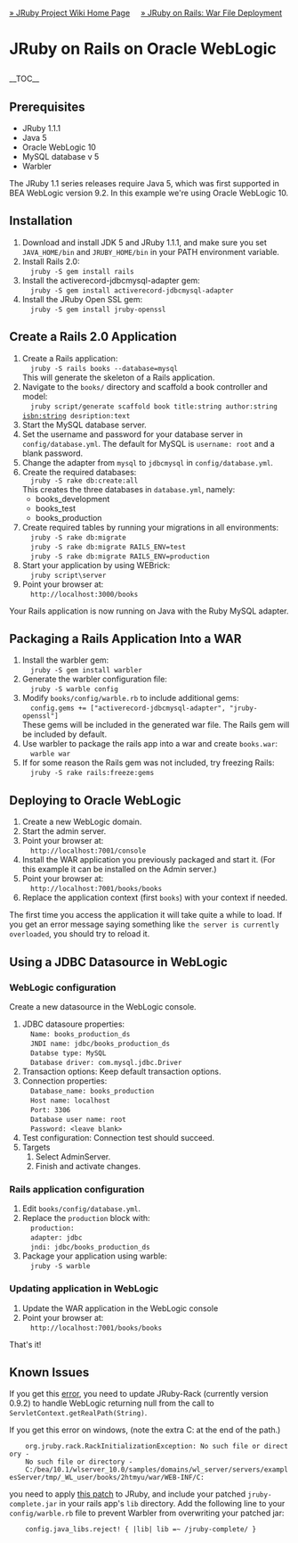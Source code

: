 [[Home|&raquo; JRuby Project Wiki Home Page]] &nbsp; &nbsp; [[JRubyOnRails#War_File_Deployment|&raquo; JRuby on Rails: War File Deployment]]
<h1> JRuby on Rails on Oracle WebLogic</h1>

__TOC__

== Prerequisites ==
* JRuby 1.1.1
* Java 5
* Oracle WebLogic 10 
* MySQL database v 5
* Warbler

The JRuby 1.1 series releases require Java 5, which was first supported in BEA WebLogic version 9.2. In this example we're using Oracle WebLogic 10.

== Installation ==
# Download and install JDK 5 and JRuby 1.1.1, and make sure you set <tt>JAVA_HOME/bin</tt> and <tt>JRUBY_HOME/bin</tt> in your PATH environment variable.
# Install Rails 2.0:<br/><tt> &nbsp;  jruby -S gem install rails</tt>
# Install the activerecord-jdbcmysql-adapter gem:<br/><tt> &nbsp; jruby -S gem install activerecord-jdbcmysql-adapter</tt>
# Install the JRuby Open SSL gem:<br/><tt> &nbsp; jruby -S gem install jruby-openssl</tt>

== Create a Rails 2.0 Application ==
# Create a Rails application:<br/><tt> &nbsp; jruby -S rails books --database=mysql</tt><br/>This will generate the skeleton of a Rails application.
# Navigate to the <tt>books/</tt> directory and scaffold a book controller and model:<br/><tt> &nbsp; jruby script/generate scaffold book title:string author:string isbn:string desription:text</tt>
# Start the MySQL database server.
# Set the username and password for your database server in <tt>config/database.yml</tt>. The default for MySQL is <tt>username: root</tt> and a blank password.
# Change the adapter from <tt>mysql</tt> to <tt>jdbcmysql</tt> in <tt>config/database.yml</tt>.
# Create the required databases:<br/><tt> &nbsp; jruby -S rake db:create:all</tt><br/>This creates the three databases in <tt>database.yml</tt>, namely:
#* books_development
#* books_test
#* books_production    
# Create required tables by running your migrations in all environments:<br/><tt> &nbsp; jruby -S rake db:migrate</tt><br/><tt> &nbsp; jruby -S rake db:migrate RAILS_ENV=test</tt><br/><tt> &nbsp; jruby -S rake db:migrate RAILS_ENV=production</tt>
# Start your application by using WEBrick:<br/><tt> &nbsp; jruby script\server</tt>
# Point your browser at:<br/><tt> &nbsp; <nowiki>http://localhost:3000/books</nowiki></tt>

Your Rails application is now running on Java with the Ruby MySQL adapter.

== Packaging a Rails Application Into a WAR ==
# Install the warbler gem:<br/><tt> &nbsp;  jruby -S gem install warbler</tt>
# Generate the warbler configuration file:<br/><tt> &nbsp;  jruby -S warble config</tt>
# Modify <tt>books/config/warble.rb</tt> to include additional gems:<br/><tt> &nbsp; config.gems += ["activerecord-jdbcmysql-adapter", "jruby-openssl"]</tt><br/> These gems will be included in the generated war file. The Rails gem will be included by default.
# Use warbler to package the rails app into a war and create <tt>books.war</tt>:<br/><tt> &nbsp; warble war</tt>
# If for some reason the Rails gem was not included, try freezing Rails:<br/><tt> &nbsp; jruby -S rake rails:freeze:gems</tt>

== Deploying to Oracle WebLogic ==
# Create a new WebLogic domain.
# Start the admin server.
# Point your browser at:<br/><tt> &nbsp; <nowiki>http://localhost:7001/console</nowiki></tt>
# Install the WAR application you previously packaged and start it. (For this example it can be installed on the Admin server.)
# Point your browser at:<br/><tt> &nbsp;  <nowiki>http://localhost:7001/books/books</nowiki></tt>
# Replace the application context (first <tt>books</tt>) with your context if needed.

The first time you access the application it will take quite a while to load. If you get an error message saying something like <tt>the server is currently overloaded</tt>, you should try to reload it.

== Using a JDBC Datasource in WebLogic==

=== WebLogic configuration ===
Create a new datasource in the WebLogic console.
# JDBC datasoure properties:<br/><tt> &nbsp; Name: books_production_ds<br/> &nbsp; JNDI name: jdbc/books_production_ds <br/> &nbsp; Databse type: MySQL <br/> &nbsp; Database driver: com.mysql.jdbc.Driver</tt>
# Transaction options: Keep default transaction options.
# Connection properties:<br/><tt> &nbsp; Database_name: books_production<br/> &nbsp; Host name: localhost<br/> &nbsp; Port: 3306<br/> &nbsp; Database user name: root <br/> &nbsp; Password: &lt;leave blank&gt;</tt>
# Test configuration: Connection test should succeed.
# Targets
## Select AdminServer.
## Finish and activate changes.

=== Rails application configuration ===
# Edit <tt>books/config/database.yml</tt>.
# Replace the <tt>production</tt> block with:<br/><tt> &nbsp; production:<br/> &nbsp; adapter: jdbc<br/> &nbsp; jndi: jdbc/books_production_ds</tt>
# Package your application using warble:<br/><tt> &nbsp; jruby -S warble</tt>

=== Updating application in WebLogic ===
# Update the WAR application in the WebLogic console
# Point your browser at:<br/><tt> &nbsp; <nowiki>http://localhost:7001/books/books</nowiki></tt>

That's it!

== Known Issues ==

If you get this [http://www.ruby-forum.com/topic/155930 error], you need to update JRuby-Rack (currently version 0.9.2) to handle WebLogic returning null from the call to <tt>ServletContext.getRealPath(String)</tt>.

If you get this error on windows, (note the extra C: at the end of the path.)
     org.jruby.rack.RackInitializationException: No such file or directory - 
     No such file or directory - 
     C:/bea/10.1/wlserver_10.0/samples/domains/wl_server/servers/examplesServer/tmp/_WL_user/books/2htmyu/war/WEB-INF/C:
you need to apply [http://jira.codehaus.org/browse/JRUBY-1401 this patch] to JRuby, and include your patched <tt>jruby-complete.jar</tt> in your rails app's <tt>lib</tt> directory. Add the following line to your <tt>config/warble.rb</tt> file to prevent Warbler from overwriting your patched jar:
     config.java_libs.reject! { |lib| lib =~ /jruby-complete/ }
